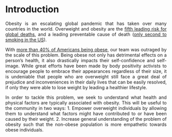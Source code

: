 # Introduction
Obesity is an escalating global pandemic that has taken over many countries in the world. Overweight and obesity are the [fifth leading risk for global deaths](https://easo.org/media-portal/statistics/), and a leading preventable cause of death ([only second to smoking in the US](https://healthpolicy.usc.edu/article/obesity-second-to-smoking-as-the-most-preventable-cause-of-us-deaths-needs-new-approaches)).

With [more than 40% of Americans being obese](https://www.cdc.gov/obesity/data/adult.html), our team was outraged by the scale of this problem. Being obese not only has detrimental effects on a person's health, it also drastically impacts their self-confidence and self-image. While great efforts have been made by body positivity activists to encourage people to embrace their appearances regardless of their size, it is undeniable that people who are overweight still face a great deal of prejudice and inconveniences in their daily lives that can be easily resolved, if only they were able to lose weight by leading a healthier lifestyle. 

In order to tackle this problem, we seek to understand what health and physical factors are typically associated with obesity. This will be useful to the community in two ways: 1. Empower overweight individuals by allowing them to understand what factors might have contributed to or have been caused by their weight. 2. Increase general understanding of the problem of obesity such that the non-obese population is more empathetic towards obese individuals.

<style>
    body {
        text-align: justify
    }
</style>
